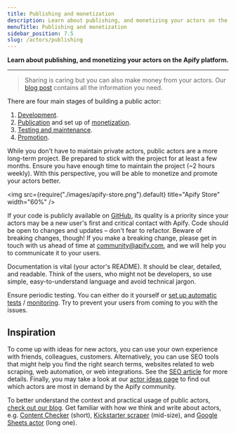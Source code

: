 ```yaml
---
title: Publishing and monetization
description: Learn about publishing, and monetizing your actors on the Apify platform.
menuTitle: Publishing and monetization
sidebar_position: 7.5
slug: /actors/publishing
---
```


**Learn about publishing, and monetizing your actors on the Apify platform.**

---

> Sharing is caring but you can also make money from your actors. Our [blog post](https://blog.apify.com/make-regular-passive-income-developing-web-automation-actors-b0392278d085/) contains all the information you need.

There are four main stages of building a public actor:

1. [Development](../development/index.md).
2. [Publication](./publishing/publish) and set up of [monetization](./publishing/monetize).
3. [Testing and maintenance](../development/testing_and_maintenance.md).
4. [Promotion](../academy/get-most-of-actors/seo-and-promotion).

While you don't have to maintain private actors, public actors are a more long-term project. Be prepared to stick with the project for at least a few months. Ensure you have enough time to maintain the project (~2 hours weekly). With this perspective, you will be able to monetize and promote your actors better.

 <img src={require("./images/apify-store.png").default} title="Apify Store" width="60%" />

If your code is publicly available on [GitHub](https://github.com), its quality is a priority since your actors may be a new user's first and critical contact with Apify. Code should be open to changes and updates – don't fear to refactor. Beware of breaking changes, though! If you make a breaking change, please get in touch with us ahead of time at community@apify.com, and we will help you to communicate it to your users.

Documentation is vital (your actor's README). It should be clear, detailed, and readable. Think of the users, who might not be developers, so use simple, easy-to-understand language and avoid technical jargon.

Ensure periodic testing. You can either do it yourself or [set up automatic tests](../development/testing_and_maintenance.md) / [monitoring](https://apify.com/apify/monitoring). Try to prevent your users from coming to you with the issues.

## Inspiration

To come up with ideas for new actors, you can use your own experience with friends, colleagues, customers. Alternatively, you can use SEO tools that might help you find the right search terms, websites related to web scraping, web automation, or web integrations. See the [SEO article](../academy/get-most-of-actors/seo-and-promotion) for more details. Finally, you may take a look at our [actor ideas page](https://apify.com/ideas) to find out which actors are most in demand by the Apify community.

To better understand the context and practical usage of public actors, [check out our blog](https://blog.apify.com/). Get familiar with how we think and write about actors, e.g. [Content Checker](https://blog.apify.com/how-to-set-up-a-content-change-watchdog-for-any-website-in-5-minutes-460843b12271) (short), [Kickstarter scraper](https://blog.apify.com/kickstarter-search-actor-create-your-own-kickstarter-api-7672acdb8d77) (mid-size), and [Google Sheets actor](https://blog.apify.com/import-data-easily-to-and-from-google-sheets-with-a-new-apify-actor-43536b719029) (long one).


